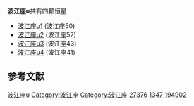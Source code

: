 '''波江座υ'''共有四颗恒星
*[[波江座υ1|波江座υ1]] (波江座50)
*[[波江座υ2|波江座υ2]] (波江座52)
*[[波江座υ3|波江座υ3]] (波江座43)
*[[波江座υ4|波江座υ4]] (波江座41)

[[Category:拜耳天体|波江座υ]]
[[Category:波江座|Category:波江座]]

== 参考文献 ==
{{reflist}}

{{star-stub}}

{{波江座恒星}}
[[Category:波江座|Category:波江座]]
[[Category:HD和HDE天體|27376]]
[[Category:HR天體|1347]]
[[Category:SAO天體|194902]]